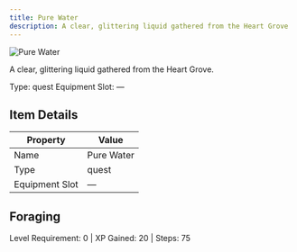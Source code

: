 ```yaml
---
title: Pure Water
description: A clear, glittering liquid gathered from the Heart Grove
---
```


<div className="flex items-start gap-6 mb-8">
  <div className="flex-shrink-0">
    <img src="/assets/quest_items/pure_water.png" alt="Pure Water" className="w-24 h-24 border rounded-lg" />
  </div>
  <div className="flex-1">
    <div className="space-y-2">
      <p className="text-lg text-muted-foreground">A clear, glittering liquid gathered from the Heart Grove.</p>
      <div className="flex flex-wrap gap-4 text-sm">
        <span className="px-2 py-1 bg-green-100 dark:bg-green-900 rounded-md">
          Type: quest
        </span>
        <span className="px-2 py-1 bg-purple-100 dark:bg-purple-900 rounded-md">
          Equipment Slot: —
        </span>
      </div>
    </div>
  </div>
</div>

## Item Details
| Property | Value |
|----------|-------|
| Name | Pure Water |
| Type | quest |
| Equipment Slot | — |

## Foraging
Level Requirement: 0 | XP Gained: 20 | Steps: 75
